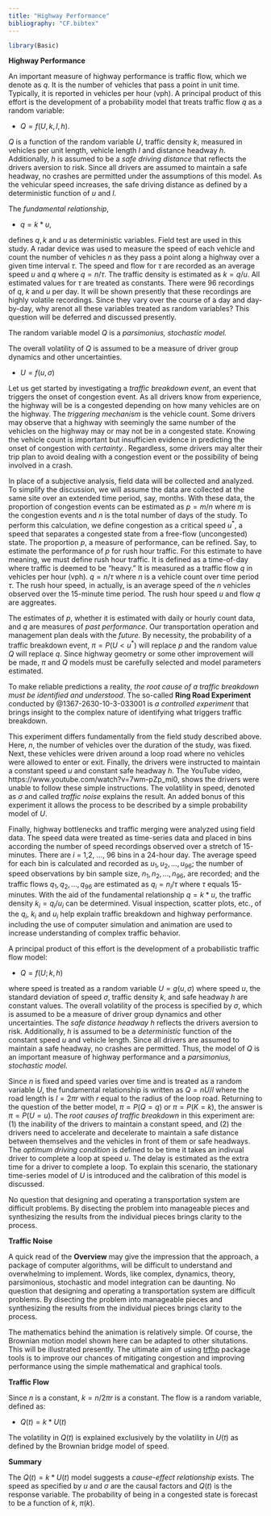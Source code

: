 ```yaml
---
title: "Highway Performance"
bibliography: "CF.bibtex"
---
```




```r
library(Basic)
```

__Highway Performance__ 

An important measure of highway performance is traffic flow, which we denote as $q$. It is the number of vehicles that pass a point in unit time. Typically, it is reported in vehicles per hour (vph).  A principal product of this effort is the development of a probability model that treats traffic flow $q$ as a random variable:

* $Q  = f(U, k, l, h)$.

$Q$  is a function of the random variable $U$, traffic density $k$, measured in vehicles per unit length, vehicle length $l$  and distance headway $h$. Additionally, $h$ is assumed to be a _safe driving distance_  that reflects the drivers aversion to risk. Since all drivers are assumed to maintain a safe headway, no crashes are permitted under the assumptions of this model. As the vehicular speed increases, the safe driving distance as defined by a  deterministic function of $u$ and $l$.  

The _fundamental relationship_,

* $q = k * u$,

defines  $q, k$ and $u$ as deterministic variables. Field test are used in this study. A radar device was used to measure the speed of each vehicle and count the number of vehicles $n$ as they pass a point along a highway over a given time interval $\tau$. The speed and flow for $\tau$ are recorded as an average speed $u$  and $q$  where $q = n/\tau$. The traffic density is estimated as $k = q/u$. All estimated values for $\tau$ are treated as constants. There were 96 recordings of $q$, $k$ and $u$ per day. It will be shown presently that these recordings are highly volatile recordings. Since they vary over the course of a day and day-by-day, why arenot all these variables treated as random variables? This question will be deferred and discussed presently. 

 

The  random variable model $Q$ is a _parsimonius, stochastic model._ 

The overall  volatility of $Q$  is assumed to be a measure of driver group dynamics and other uncertainties.  

* $U = f(u, \sigma)$


Let us get started by investigating a _traffic breakdown event_, an event that triggers the onset of congestion event. As  all drivers know from experience, the highway will be is a congested depending on how many vehicles are on the highway. The _triggering mechanism_ is the vehicle count. Some drivers may observe that a highway with seemingly the same number of the vehicles on the highway may or may not be in a congested state. Knowing the vehicle count is important but insufficien evidence in predicting the onset of congestion with _certainty._. Regardless, some drivers may alter their trip plan to avoid dealing with a congestion event or the possibility of being involved in a crash. 



 In place of a subjective analysis, field data will be collected and analyzed. To simplify the discussion, we will assume the data are collected at the same site over an extended time period, say, months. With these data, the proportion of congestion events can be estimated as $p = m/n$ where $m$ is the congestion events and $n$ is the total number of days of the study. To perform this calculation, we  define congestion as a critical speed $u^*$, a speed that separates a congested state from a free-flow (uncongested) state. The proportion $p$, a measure of performance, can be refined. Say, to estimate the performance of $p$ for rush hour traffic. For this estimate to have meaning, we must define rush hour traffic. It is defined as a time-of-day where traffic is deemed to be "heavy."  It is measured  as a  traffic flow $q$ in vehicles per hour (vph). $q = n/\tau$ where $n$ is a vehicle count over time period $\tau$. The rush hour speed, in actually, is an average speed of the $n$ vehicles observed over the 15-minute time period. The rush hour speed $u$ and flow $q$ are aggreates. 

The estimates of $p$, whether it is estimated with daily or hourly count data, and $q$ are measures of _past performance_. Our transportation operation and management plan deals with the _future._ By necessity, the probability of a traffic breakdown event, $\pi = P(U < u^*)$ will replace $p$ and the random value $Q$ will replace $q$. Since highway geometry or some other improvement will be made,  $\pi$ and $Q$ models must be carefully selected and model parameters estimated.

To make reliable predictions a reality, _the root cause of a traffic breakdown must be identified and understood_. The so-called  __Ring Road Experiment__ conducted by  @1367-2630-10-3-033001 is _a  controlled experiment_ that brings insight to the complex nature of identifying what triggers traffic breakdown. 

This experiment differs fundamentally from the field study described above. Here, $n$, the number of vehicles over the duration of the study, was fixed. Next, these vehicles were driven around a loop road  where no vehicles were allowed to enter or exit. Finally, the drivers were instructed to maintain a constant speed $u$ and constant safe headway $h$.  The YouTube video, https://www.youtube.com/watch?v=7wm-pZp_mi0, shows the drivers were unable to follow these simple  instructions. The volatility in speed, denoted as $\sigma$ and called _traffic noise_ explains the result. An added bonus of this experiment it allows the process to be described by a simple probability model of $U$.  

Finally, highway bottlenecks and traffic merging were analyzed using field data. The speed data were treated as time-series data and placed in bins according the number of speed recordings observed over a stretch of 15-minutes. There are $i$ = 1,2, ..., 96 bins in a 24-hour day. The average speed for each bin is calculated and recorded as $u_1, u_2, ..., u_{96}$; the number of speed observations by bin sample size, $n_1, n_2, ..., n_{96}$, are recorded; and the traffic flows $q_1, q_2, ..., q_{96}$ are estimated as $q_i = n_i/\tau$ where $\tau$ equals 15-minutes. With the aid of the fundamental relationship $q = k * u$, the traffic density $k_i = q_i/u_i$ can be determined. Visual inspection, scatter plots, etc., of the $q_i$, $k_i$ and $u_i$ help explain traffic breakdown and highway performance.   including the use of computer simulation and animation are used to increase understanding of complex traffic behavior. 






A principal product of this effort is the development of a probabilistic traffic flow model:

* $Q  = f(U; k, h)$

where speed is treated as a random variable $U = g(u, \sigma)$ where speed $u$, the standard deviation of speed $\sigma$,  traffic density $k$,  and safe headway $h$ are  constant values.  The overall  volatility of the process  is specified by $\sigma$, which is assumed to be a measure of driver group dynamics and other uncertainties.  The   _safe distance headway_  $h$  reflects the drivers aversion to risk. Additionally,  $h$ is assumed to be a _deterministic_ function of the constant speed $u$ and vehicle length. Since all drivers are assumed to maintain a safe headway, no crashes are permitted.  Thus, the model of $Q$ is an important measure of highway performance and a _parsimonius, stochastic model._ 



Since $n$ is fixed and speed varies over time and is treated as a random variable $U$, the fundamental relationship is written as $Q = nU/l$ where the road length is $l = 2\pi r$ with $r$ equal to the radius of the loop road. Returning to the question of the better model, $\pi = P(Q = q)$ or $\pi = P(K = k)$, the answer is $\pi = P(U = u)$. The _root causes of traffic breakdown_ in this experiment are: (1) the inability of the drivers to maintain a constant speed, and (2) the drivers need to accelerate and decelerate to maintain a safe distance between themselves and the vehicles in front of them or safe headways. The _optimum driving condition_ is defined to be time it takes an indivual driver to complete a loop at speed $u$. The delay is estimated as the extra time for a driver to complete a loop. To explain this scenario, the stationary time-series model of $U$ is introduced and the calibration of this model is discussed. 


No question that designing and operating a transportation system are difficult problems. By disecting the problem into manageable pieces and synthesizing the  results from the individual pieces brings clarity to the process. 

__Traffic Noise__ 

A quick read of the __Overview__ may give the impression that the approach, a package of computer algorithms, will be difficult to understand and overwhelming to implement. Words, like complex, dynamics, theory, parsimonious, stochastic and model integration can be daunting. No question that designing and operating a transportation system are difficult problems. By disecting the problem into manageable pieces and synthesizing the  results from the individual pieces brings clarity to the process. 


The mathematics behind the animation is relatively simple. Of course, the Brownian motion model shown here can be adapted to other situtations. This will be  illustrated presently. The ultimate aim of using [trfhp](https://github.com/PJOssenbruggen/Basic) package tools is to improve our chances of mitigating congestion and improving performance using the simple mathematical and graphical tools.




__Traffic Flow__

Since $n$ is a constant, $k = n/2\pi r$ is a constant. The flow is a random variable, defined as:

* $Q(t) = k * U(t)$

The volatility in $Q(t)$ is explained exclusively by the volatility in $U(t)$ as defined by the Brownian bridge model of speed.  

__Summary__
    
The $Q(t) = k * U(t)$ model suggests a _cause-effect relationship_ exists. The speed as specified by  $u$ and $\sigma$ are the causal factors and  $Q(t)$ is the response variable. The probability of being in a congested state is forecast to be a function of $k$, $\pi(k)$. 

